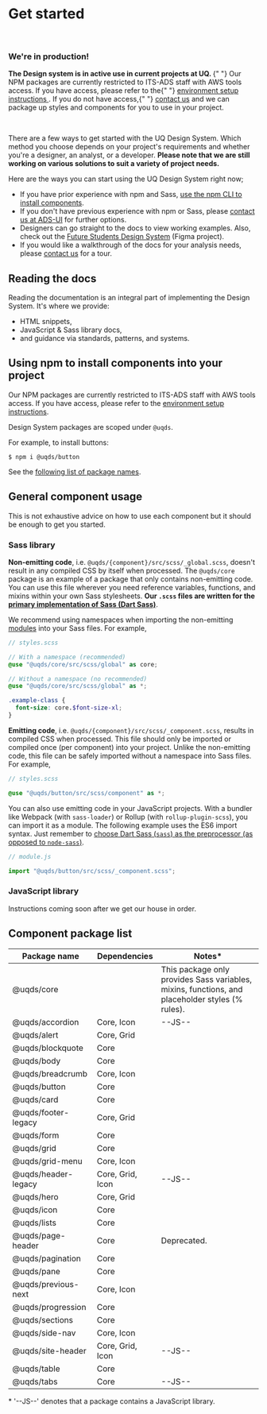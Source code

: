 
<Meta title="Introduction/Get started" />

# Get started

<br />
<div className="uq-alert uq-alert--info" role="alert">
  <div className="uqds-alert uq-alert__message">
    <h3 className="uq-alert__title">We're in production!</h3>
    <p>
      <strong>
        The Design system is in active use in current projects at UQ.
      </strong>{" "}
      Our NPM packages are currently restricted to ITS-ADS staff with AWS tools
      access. If you have access, please refer to the{" "}
      <a href="https://confluence.its.uq.edu.au/confluence/x/0DwDCw">
        environment setup instructions
      </a>
      . If you do not have access,{" "}
      <a href="mailto:webservices@uq.edu.au">contact us</a> and we can package
      up styles and components for you to use in your project.
    </p>
  </div>
</div>
<br />

There are a few ways to get started with the UQ Design System. Which method you choose depends on your project's requirements and whether you're a designer, an analyst, or a developer. **Please note that we are still working on various solutions to suit a variety of project needs.**

Here are the ways you can start using the UQ Design System right now;

- If you have prior experience with npm and Sass, [use the npm CLI to install components](#using-npm-to-install-components-into-your-project).
- If you don't have previous experience with npm or Sass, please [contact us at ADS-UI][2] for further options.
- Designers can go straight to the docs to view working examples. Also, check out the [Future Students Design System][3] (Figma project).
- If you would like a walkthrough of the docs for your analysis needs, please [contact us][2] for a tour.

## Reading the docs

Reading the documentation is an integral part of implementing the Design System.
It's where we provide:

- HTML snippets,
- JavaScript & Sass library docs,
- and guidance via standards, patterns, and systems.

## Using npm to install components into your project

Our NPM packages are currently restricted to ITS-ADS staff with AWS tools access. If you have access, please refer to the [environment setup instructions][1].

Design System packages are scoped under `@uqds`.

For example, to install buttons:

```shell
$ npm i @uqds/button
```

See the [following list of package names](#component-package-list).

## General component usage

This is not exhaustive advice on how to use each component but it should be
enough to get you started.

### Sass library

**Non-emitting code**, i.e. `@uqds/{component}/src/scss/_global.scss`, doesn't
result in any compiled CSS by itself when processed. The `@uqds/core` package is
an example of a package that only contains non-emitting code. You can use this
file wherever you need reference variables, functions, and mixins within your
own Sass stylesheets. **Our `.scss` files are written for the [primary
implementation of Sass (Dart Sass)][6]**.

We recommend using namespaces when importing the non-emitting [modules][5] into
your Sass files. For example,

```scss
// styles.scss

// With a namespace (recommended)
@use "@uqds/core/src/scss/global" as core;

// Without a namespace (no recommended)
@use "@uqds/core/src/scss/global" as *;

.example-class {
  font-size: core.$font-size-xl;
}
```

**Emitting code**, i.e. `@uqds/{component}/src/scss/_component.scss`, results in
compiled CSS when processed. This file should only be imported or compiled once
(per component) into your project. Unlike the non-emitting code, this file can be
safely imported without a namespace into Sass files. For example,

```scss
// styles.scss

@use "@uqds/button/src/scss/component" as *;
```

You can also use emitting code in your JavaScript projects. With a bundler like
Webpack (with `sass-loader`) or Rollup (with `rollup-plugin-scss`), you can import
it as a module. The following example uses the ES6 import syntax. Just remember
to [choose Dart Sass (`sass`) as the preprocessor (as opposed to `node-sass`)][7].

```javascript
// module.js

import "@uqds/button/src/scss/_component.scss";
```

### JavaScript library

Instructions coming soon after we get our house in order.

## Component package list

| Package name        | Dependencies     | Notes\*                                                                                         |
| ------------------- | ---------------- | ----------------------------------------------------------------------------------------------- |
| @uqds/core          |                  | This package only provides Sass variables, mixins, functions, and placeholder styles (% rules). |
| @uqds/accordion     | Core, Icon       | --JS--                                                                                          |
| @uqds/alert         | Core, Grid       |                                                                                                 |
| @uqds/blockquote    | Core             |                                                                                                 |
| @uqds/body          | Core             |                                                                                                 |
| @uqds/breadcrumb    | Core, Icon       |                                                                                                 |
| @uqds/button        | Core             |                                                                                                 |
| @uqds/card          | Core             |                                                                                                 |
| @uqds/footer-legacy | Core, Grid       |                                                                                                 |
| @uqds/form          | Core             |                                                                                                 |
| @uqds/grid          | Core             |                                                                                                 |
| @uqds/grid-menu     | Core, Icon       |                                                                                                 |
| @uqds/header-legacy | Core, Grid, Icon | --JS--                                                                                          |
| @uqds/hero          | Core, Grid       |                                                                                                 |
| @uqds/icon          | Core             |                                                                                                 |
| @uqds/lists         | Core             |                                                                                                 |
| @uqds/page-header   | Core             | Deprecated.                                                                                     |
| @uqds/pagination    | Core             |                                                                                                 |
| @uqds/pane          | Core             |                                                                                                 |
| @uqds/previous-next | Core, Icon       |                                                                                                 |
| @uqds/progression   | Core             |                                                                                                 |
| @uqds/sections      | Core             |                                                                                                 |
| @uqds/side-nav      | Core, Icon       |                                                                                                 |
| @uqds/site-header   | Core, Grid, Icon | --JS--                                                                                          |
| @uqds/table         | Core             |                                                                                                 |
| @uqds/tabs          | Core             | --JS--                                                                                          |

\* '--JS--' denotes that a package contains a JavaScript library.

[1]: https://confluence.its.uq.edu.au/confluence/x/0DwDCw
[2]: /?path=/docs/introduction-overview--page#contacts-and-community
[3]: https://www.figma.com/file/Li7SZkmaLgw8ZdiHje2q7x/Future-Students-Design-System?node-id=1691%3A0
[4]: https://registry.npmjs.org
[5]: https://sass-lang.com/documentation/at-rules/use
[6]: https://sass-lang.com/dart-sass
[7]: https://webpack.js.org/loaders/sass-loader/#implementation
